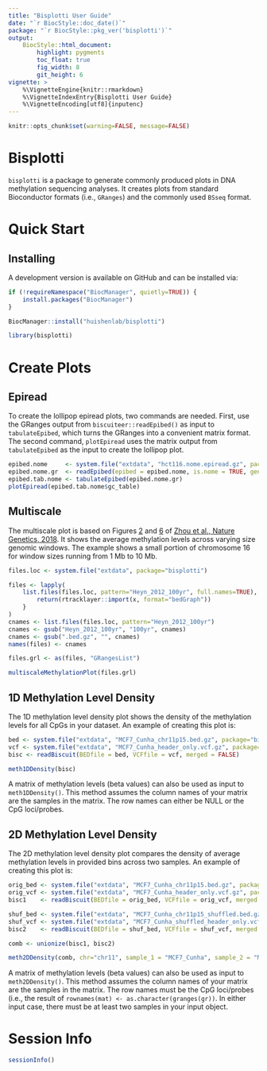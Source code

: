 ```yaml
---
title: "Bisplotti User Guide"
date: "`r BiocStyle::doc_date()`"
package: "`r BiocStyle::pkg_ver('bisplotti')`"
output:
    BiocStyle::html_document:
        highlight: pygments
        toc_float: true
        fig_width: 8
        git_height: 6
vignette: >
    %\VignetteEngine{knitr::rmarkdown}
    %\VignetteIndexEntry{Bisplotti User Guide}
    %\VignetteEncoding[utf8]{inputenc}
---
```


```r
knitr::opts_chunk$set(warning=FALSE, message=FALSE)
```

# Bisplotti

`bisplotti` is a package to generate commonly produced plots in DNA methylation
sequencing analyses. It creates plots from standard Bioconductor formats (i.e.,
`GRanges`) and the commonly used `BSseq` format.

# Quick Start

## Installing

A development version is available on GitHub and can be installed via:

```r
if (!requireNamespace("BiocManager", quietly=TRUE)) {
    install.packages("BiocManager")
}

BiocManager::install("huishenlab/bisplotti")
```

```r
library(bisplotti)
```

# Create Plots

## Epiread

To create the lollipop epiread plots, two commands are needed. First, use the
GRanges output from `biscuiteer::readEpibed()` as input to `tabulateEpibed`,
which turns the GRanges into a convenient matrix format. The second command,
`plotEpiread` uses the matrix output from `tabulateEpibed` as the input to
create the lollipop plot.

```r
epibed.nome     <- system.file("extdata", "hct116.nome.epiread.gz", package="biscuiteer")
epibed.nome.gr  <- readEpibed(epibed = epibed.nome, is.nome = TRUE, genome = "hg19", chr = "chr1")
epibed.tab.nome <- tabulateEpibed(epibed.nome.gr)
plotEpiread(epibed.tab.nome$gc_table)
```

## Multiscale

The multiscale plot is based on Figures [2](https://www.nature.com/articles/s41588-018-0073-4/figures/2) 
and [6](https://www.nature.com/articles/s41588-018-0073-4/figures/6) of 
[Zhou et al., Nature Genetics, 2018](https://www.nature.com/articles/s41588-018-0073-4).
It shows the average methylation levels across varying size genomic windows.
The example shows a small portion of chromosome 16 for window sizes running
from 1 Mb to 10 Mb.

```r
files.loc <- system.file("extdata", package="bisplotti")

files <- lapply(
    list.files(files.loc, pattern="Heyn_2012_100yr", full.names=TRUE), function(x) {
        return(rtracklayer::import(x, format="bedGraph"))
    }
)
cnames <- list.files(files.loc, pattern="Heyn_2012_100yr")
cnames <- gsub("Heyn_2012_100yr", "100yr", cnames)
cnames <- gsub(".bed.gz", "", cnames)
names(files) <- cnames

files.grl <- as(files, "GRangesList")

multiscaleMethylationPlot(files.grl)
```

## 1D Methylation Level Density

The 1D methylation level density plot shows the density of the methylation
levels for all CpGs in your dataset. An example of creating this plot is:

```r
bed <- system.file("extdata", "MCF7_Cunha_chr11p15.bed.gz", package="biscuiteer")
vcf <- system.file("extdata", "MCF7_Cunha_header_only.vcf.gz", package="biscuiteer")
bisc <- readBiscuit(BEDfile = bed, VCFfile = vcf, merged = FALSE)

meth1DDensity(bisc)
```
A matrix of methylation levels (beta values) can also be used as input to
`meth1DDensity()`. This method assumes the column names of your matrix are the
samples in the matrix. The row names can either be NULL or the CpG loci/probes.

## 2D Methylation Level Density

The 2D methylation level density plot compares the density of average
methylation levels in provided bins across two samples. An example of creating
this plot is:

```r
orig_bed <- system.file("extdata", "MCF7_Cunha_chr11p15.bed.gz", package="biscuiteer")
orig_vcf <- system.file("extdata", "MCF7_Cunha_header_only.vcf.gz", package="biscuiteer")
bisc1    <- readBiscuit(BEDfile = orig_bed, VCFfile = orig_vcf, merged = FALSE)

shuf_bed <- system.file("extdata", "MCF7_Cunha_chr11p15_shuffled.bed.gz", package="biscuiteer")
shuf_vcf <- system.file("extdata", "MCF7_Cunha_shuffled_header_only.vcf.gz", package="biscuiteer")
bisc2    <- readBiscuit(BEDfile = shuf_bed, VCFfile = shuf_vcf, merged = FALSE)

comb <- unionize(bisc1, bisc2)

meth2DDensity(comb, chr="chr11", sample_1 = "MCF7_Cunha", sample_2 = "MCF7_Cunha_shuffled")
```

A matrix of methylation levels (beta values) can also be used as input to
`meth2DDensity()`. This method assumes the column names of your matrix are the
samples in the matrix. The row names must be the CpG loci/probes (i.e., the
result of `rownames(mat) <- as.character(granges(gr))`. In either input case,
there must be at least two samples in your input object.

# Session Info

```r
sessionInfo()
```

